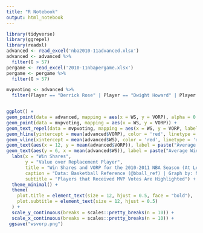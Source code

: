 ```yaml
---
title: "R Notebook"
output: html_notebook
---
```


```r
library(tidyverse)
library(ggrepel)
library(readxl)
advanced <- read_excel('nba2010-11advanced.xlsx')
advanced <- advanced %>%
  filter(G > 57)
pergame <- read_excel('2010-11nbapergame.xlsx')
pergame <- pergame %>%
  filter(G > 57)
```

```r
mvpvoting <- advanced %>%
  filter(Player == "Derrick Rose" | Player == "Dwight Howard" | Player == "LeBron James" | Player == "Kobe Bryant" | Player == "Kevin Durant" | Player == " Dirk Nowitzki" | Player == "Dwyane Wade" | Player == "Manu Ginóbili" | Player == "Amar'e Stoudemire" | Player == "Blake Griffin" | Player == "Rajon Rondo" | Player == "Tony Parker" | Player == "Chris Paul")


ggplot() +
geom_point(data = advanced, mapping = aes(x = WS, y = VORP), alpha = 0.25) + 
geom_point(data = mvpvoting, mapping = aes(x = WS, y = VORP)) +
geom_text_repel(data = mvpvoting, mapping = aes(x = WS, y = VORP, label = Player)) +
geom_hline(yintercept = mean(advanced$VORP), color = 'red', linetype = 'dashed') +
geom_vline(xintercept = mean(advanced$WS), color = 'red', linetype = 'dashed') +
geom_text(aes(x = 12, y = mean(advanced$VORP)), label = paste("Average Value over Replacement Player: ", round(mean(advanced$VORP), 2)), vjust = -1, size = 3) +
geom_text(aes(y = 6, x = mean(advanced$WS)), label = paste("Average Win Shares: ", round(mean(advanced$WS), 2)), vjust = -1, size = 3) +
  labs(x = "Win Shares",
       y = "Value over Replacement Player",
       title = "Win Shares and VORP for the 2010-2011 NBA Season (At Least 58 Games Played)",
       caption = "Data: Basketball Reference (@bball_ref) | Graph by: Nate Tran | @domiNATEstats",
       subtitle = "Players that Received MVP Votes Are Highlighted") +
  theme_minimal() +
  theme(
    plot.title = element_text(size = 12, hjust = 0.5, face = "bold"),
    plot.subtitle = element_text(size = 12, hjust = 0.5)
  ) + 
  scale_y_continuous(breaks = scales::pretty_breaks(n = 10)) +
  scale_x_continuous(breaks = scales::pretty_breaks(n = 10)) +
 ggsave("wsvorp.png")
```

```r

```

